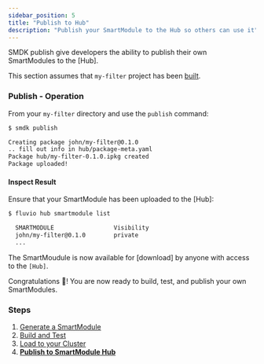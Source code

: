```yaml
---
sidebar_position: 5
title: "Publish to Hub"
description: "Publish your SmartModule to the Hub so others can use it"
---
```


SMDK publish give developers the ability to publish their own SmartModules to the [Hub].

This section assumes that `my-filter` project has been [built].

### Publish - Operation

From your `my-filter` directory and use the `publish` command:

```bash copy="fl"
$ smdk publish

Creating package john/my-filter@0.1.0
.. fill out info in hub/package-meta.yaml
Package hub/my-filter-0.1.0.ipkg created
Package uploaded!
```

#### Inspect Result

Ensure that your SmartModule has been uploaded to the [Hub]:

```bash copy="fl"
$ fluvio hub smartmodule list

  SMARTMODULE                 Visibility
  john/my-filter@0.1.0        private
  ...
```

The SmartMoudule is now available for [download] by anyone with access to the `[Hub]`.

Congratulations :tada:!  You are now ready to build, test, and publish your own SmartModules.

### Steps

1. [Generate a SmartModule]
2. [Build and Test]
3. [Load to your Cluster]
4. **[Publish to SmartModule Hub]**

[SmartModule types]: /docs/connectors/smartmodules/transformations/filter
[built]: /docs/connectors/smartmodules/smdk/build

[Generate a SmartModule]: generate.mdx
[Build and Test]: build.mdx
[Load to your Cluster]: load.mdx
[Publish to SmartModule Hub]: publish.mdx